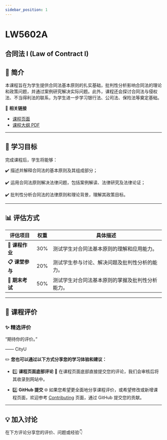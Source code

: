 ```yaml
---
sidebar_position: 1
---
```


# LW5602A
## 合同法 I (Law of Contract I)

## **📘 简介**
本课程旨在为学生提供合同法基本原则的扎实基础，批判性分析影响合同法的理论和政策问题，并通过案例研究解决实际问题。此外，课程还会探讨合同法与侵权法、不当得利法的联系，为学生进一步学习银行法、公司法、保险法等奠定基础。

🔗 **相关链接**
- [课程页面](https://www.cityu.edu.hk/catalogue/pg/202526/course/LW5602A.htm)
- [课程大纲 PDF](https://www.cityu.edu.hk/catalogue/pg/202526/course/LW5602A.pdf)

---

## **🎯 学习目标**

完成课程后，学生将能够：

✔️ 描述并解释合同法的基本原则及其组成部分；

✔️ 运用合同法原则解决法律问题，包括案例解读、法律研究及法律论证；

✔️ 批判性分析合同法的法律原则和理论背景，理解其政策目标。

---

## **📊 评估方式**

| **评估项目**         | **权重** | **具体描述**                                                                                       |
|---------------------|---------|---------------------------------------------------------------------------------------------------|
| **📂 课程作业**       | 30%     | 测试学生对合同法基本原则的理解和应用能力。                                                           |
| **📋 课堂参与**       | 20%     | 测试学生参与讨论、解决问题及批判性分析的能力。                                                         |
| **📂 期末考试**       | 50%     | 测试学生对合同法基本原则的掌握及批判性分析能力。                                                       |

---

## **💬 课程评价**

### ✨ **精选评价**
<div className={commentStyles.commentBox}>
    <p className={commentStyles.commentText}>
        “期待你的评价。”
    </p>
    <p className={commentStyles.commentAuthor}>—— CityU</p>
</div>

✏️ **您也可以通过以下方式分享您的学习体验和建议：**

- 1️⃣ **课程页面底部评论**
💬 在课程页面底部直接提交您的评论，我们会审核后将其收录到网站中。

- 2️⃣ **GitHub 提交**
🌐 如果您希望更全面地分享课程评价，或希望修改或新增课程页面，欢迎参考 [Contributing](/contributing) 页面，通过 GitHub 提交您的贡献。

---

## **💡 加入讨论**

在下方评论分享您的评价、问题或经验👇
<Utterances />
